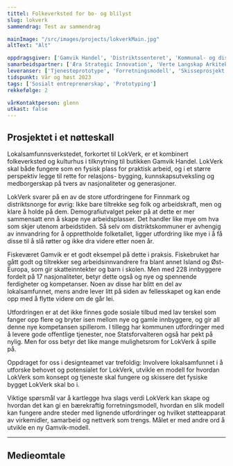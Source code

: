 ```yaml
---
tittel: Folkeverksted for bo- og blilyst
slug: lokverk
sammendrag: Test av sammendrag

mainImage: "/src/images/projects/lokverkMain.jpg"
altText: "Alt"

oppdragsgiver: ['Gamvik Handel', 'Distriktssenteret', 'Kommunal- og distriktsdepartementet']
samarbeidspartner: ['Æra Strategic Innovation', 'Verte Langskap Arkitektur']
leveranser: ['Tjenesteprototype', 'Forretningsmodell', 'Skisseprosjekt']
tidspunkt: Vår og høst 2023
tags: ['Sosialt entreprenørskap', 'Prototyping']
rekkefølge: 2

vårKontaktperson: glenn
utkast: false
---
```





## Prosjektet i et nøtteskall 

Lokalsamfunnsverkstedet, forkortet til LokVerk, er et kombinert folkeverksted og kulturhus i tilknytning til butikken Gamvik Handel. LokVerk skal både fungere som en fysisk plass for praktisk arbeid, og i et større perspektiv legge til rette for relasjons- bygging, kunnskapsutveksling og medborgerskap på tvers av nasjonaliteter og generasjoner.

LokVerk svarer på en av de store utfordringene for Finnmark og distriktsnorge for øvrig: Ikke bare tiltrekke seg folk og arbeidskraft, men og klare å holde på dem. Demografiutvalget peker på at dette er mer sammensatt enn å skape nye arbeidsplasser. Det handler like mye om hva som skjer utenom arbeidstiden. Så selv om distriktskommuner er avhengig av innvandring for å opprettholde folketallet, ligger utfordring like mye i å få disse til å slå røtter og ikke dra videre etter noen år.

Fiskeværet Gamvik er et godt eksempel på dette i praksis. Fiskebruket har gått godt og tiltrekker seg arbeidsinnvandrere fra blant annet Island og Øst-Europa, som gir skatteinntekter og barn i skolen. Men med 228 innbyggere fordelt på 17 nasjonaliteter, betyr dette også og nye og spennende ferdigheter og kompetanser. Noen av disse har blitt en del av lokalsamfunnet, mens andre lever litt på siden av fellesskapet og kan ende opp med å flytte videre om de går lei. 

Utfordringen er at det ikke finnes gode sosiale tilbud med lav terskel som fanger opp flere og bryter isen mellom nye og gamle innbyggere, og gir all denne nye kompetansen spillerom. I tillegg har kommunen utfordringer med å levere gode offentlige tjenester, noe Statsforvalteren også har pekt på nylig. Men for oss betyr det like mange mulighetsrom for LokVerk å spille på.

Oppdraget for oss i designteamet var trefoldig: Involvere lokalsamfunnet i å utforske behovet og potensialet for LokVerk, utvikle en modell for hvordan LokVerk som konsept og tjeneste skal fungere og skissere det fysiske bygget LokVerk skal bo i.

Viktige spørsmål var å kartlegge hva slags verdi LokVerk kan skape og hvordan det kan gi en bærekraftig forretningsmodell, hvordan en slik modell kan fungere andre steder med lignende utfordringer og hvilket støtteapparat av virkemidler, samarbeid og nettverk som trengs. Målet er med andre ord å utvikle en ny Gamvik-modell.

<ArticleImage 
    imagePath="nettside.jpg"
    altText="Slettnes fyr ytterst ved Barentshavet"
    caption="Slettnes fyr ytterst ved Barentshavet"
    sizeSML="m"
/>

<ArrowLink ekstern={false} text='Her kan du lese hele rapporten fra prosjektet.' url='https://www.jottacloud.com/s/3032fc3aab63f5c4b349191adbe18f1e3ec'/>

***

## Medieomtale

<ArrowLink ekstern={true} text='Lokalsak: Glenn og Nikolai er overveldet over responsen: – Mange innspill' url='https://www.ifinnmark.no/glenn-og-nikolai-er-overveldet-over-responsen-mange-innspill/s/5-81-1768572'/>

<ArrowLink ekstern={true} text='Lokalsak: Synøve, Torfinn og Jan Erik utvikler framtidas nærbutikk: – Innbyggerne her kan mye mer enn fiske' url='https://www.ifinnmark.no/synove-torfinn-og-jan-erik-utvikler-framtidas-narbutikk-innbyggerne-her-kan-mye-mer-enn-fiske/s/5-81-1664819'/>

<ArrowLink ekstern={true} text='Lokalsak: Her kan de ha funnet løsningen på et stort bygdeproblem: – Denne modellen kan også andre bruke ' url='https://www.ifinnmark.no/her-kan-de-ha-funnet-losningen-pa-et-stort-bygdeproblem-denne-modellen-kan-ogsa-andre-bruke/s/5-81-1558733'/>
